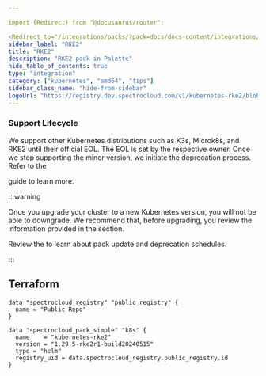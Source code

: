 ```yaml
---

import {Redirect} from "@docusaurus/router";

<Redirect to="/integrations/packs/?pack=docs/docs-content/integrations/kubernetes-rke2" />
sidebar_label: "RKE2"
title: "RKE2"
description: "RKE2 pack in Palette"
hide_table_of_contents: true
type: "integration"
category: ["kubernetes", "amd64", "fips"]
sidebar_class_name: "hide-from-sidebar"
logoUrl: "https://registry.dev.spectrocloud.com/v1/kubernetes-rke2/blobs/sha256:47cde61005d9996f1571c132ba9f753982134a7a0d8e445e27001ab8519e6051?type=image.webp"
---
```



<Redirect to="/integrations/packs/?pack=docs/docs-content/integrations/kubernetes-rke2" />

### Support Lifecycle

<!-- prettier-ignore -->
We support other Kubernetes distributions such as K3s, Microk8s, and RKE2 until their official EOL. The EOL is set by
the respective owner. Once we stop supporting the minor version, we initiate the deprecation process. Refer to the

<VersionedLink text="Kubernetes Support Lifecycle" url="//integrations/kubernetes-support" /> guide to learn more.

:::warning

<!-- prettier-ignore -->
Once you upgrade your cluster to a new Kubernetes version, you will not be able to downgrade. We recommend that, before
upgrading, you review the information provided in the <VersionedLink text="Kubernetes Upgrades" url="/integrations/kubernetes-support/#kubernetes-upgrades" />
section.

Review the <VersionedLink text="Maintenance Policy" url="/integrations/maintenance-policy/" /> to learn about pack
update and deprecation schedules.

:::

<PartialsComponent category="packs" name="rke2" />

## Terraform

```hcl
data "spectrocloud_registry" "public_registry" {
  name = "Public Repo"
}

data "spectrocloud_pack_simple" "k8s" {
  name    = "kubernetes-rke2"
  version = "1.29.5-rke2r1-build20240515"
  type = "helm"
  registry_uid = data.spectrocloud_registry.public_registry.id
}
```
